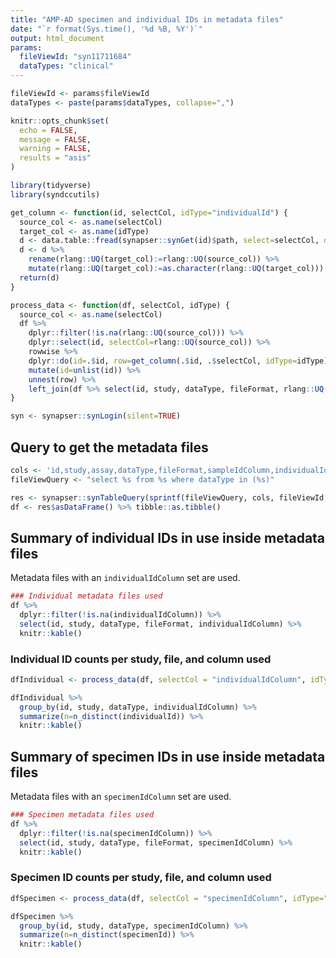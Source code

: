 ```yaml
---
title: "AMP-AD specimen and individual IDs in metadata files"
date: "`r format(Sys.time(), '%d %B, %Y')`"
output: html_document
params:
  fileViewId: "syn11711684"
  dataTypes: "clinical"
---
```


<!-- Store command -->
<!-- synapser::synStore(synapser::File("./reports/ampad.html", name="AMP-AD individual and specimen ID in metadata", parentId="syn8457451")) -->

```r
fileViewId <- params$fileViewId
dataTypes <- paste(params$dataTypes, collapse=",")
```

```r
knitr::opts_chunk$set(
  echo = FALSE,
  message = FALSE,
  warning = FALSE,
  results = "asis"
)

library(tidyverse)
library(syndccutils)

get_column <- function(id, selectCol, idType="individualId") {
  source_col <- as.name(selectCol)
  target_col <- as.name(idType)
  d <- data.table::fread(synapser::synGet(id)$path, select=selectCol, data.table=FALSE)
  d <- d %>%
    rename(rlang::UQ(target_col):=rlang::UQ(source_col)) %>%
    mutate(rlang::UQ(target_col):=as.character(rlang::UQ(target_col)))
  return(d)
}

process_data <- function(df, selectCol, idType) {
  source_col <- as.name(selectCol)
  df %>%
    dplyr::filter(!is.na(rlang::UQ(source_col))) %>%
    dplyr::select(id, selectCol=rlang::UQ(source_col)) %>%
    rowwise %>%
    dplyr::do(id=.$id, row=get_column(.$id, .$selectCol, idType=idType)) %>%
    mutate(id=unlist(id)) %>%
    unnest(row) %>%
    left_join(df %>% select(id, study, dataType, fileFormat, rlang::UQ(source_col)))
}

syn <- synapser::synLogin(silent=TRUE)

```

## Query to get the metadata files

```r
cols <- 'id,study,assay,dataType,fileFormat,sampleIdColumn,individualIdColumn,specimenIdColumn'
fileViewQuery <- "select %s from %s where dataType in (%s)"

res <- synapser::synTableQuery(sprintf(fileViewQuery, cols, fileViewId, dataTypes))
df <- res$asDataFrame() %>% tibble::as.tibble()
```

## Summary of individual IDs in use inside metadata files

Metadata files with an `individualIdColumn` set are used.


```r
### Individual metadata files used
df %>% 
  dplyr::filter(!is.na(individualIdColumn)) %>% 
  select(id, study, dataType, fileFormat, individualIdColumn) %>% 
  knitr::kable()
```

### Individual ID counts per study, file, and column used


```r
dfIndividual <- process_data(df, selectCol = "individualIdColumn", idType="individualId")

dfIndividual %>% 
  group_by(id, study, dataType, individualIdColumn) %>% 
  summarize(n=n_distinct(individualId)) %>% 
  knitr::kable()
```

## Summary of specimen IDs in use inside metadata files

Metadata files with an `specimenIdColumn` set are used.


```r
### Specimen metadata files used
df %>% 
  dplyr::filter(!is.na(specimenIdColumn)) %>% 
  select(id, study, dataType, fileFormat, specimenIdColumn) %>% 
  knitr::kable()
```

### Specimen ID counts per study, file, and column used

```r
dfSpecimen <- process_data(df, selectCol = "specimenIdColumn", idType="specimenId")

dfSpecimen %>% 
  group_by(id, study, dataType, specimenIdColumn) %>% 
  summarize(n=n_distinct(specimenId)) %>% 
  knitr::kable()
```

